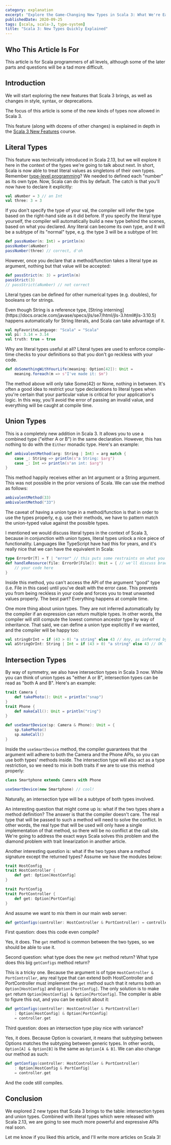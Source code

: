 ```yaml
---
category: explanation
excerpt: "Explore the Game-Changing New Types in Scala 3: What We're Eagerly Anticipating"
publishedDate: 2020-09-25
tags: [scala, scala-3, type-system]
title: "Scala 3: New Types Quickly Explained"
---
```



## Who This Article Is For

This article is for Scala programmers of all levels, although some of the later parts and questions will be a tad more difficult.

## Introduction

We will start exploring the new features that Scala 3 brings, as well as changes in style, syntax, or deprecations.

The focus of this article is some of the new kinds of types now allowed in Scala 3.

This feature (along with dozens of other changes) is explained in depth in the [Scala 3 New Features](/courses/scala-3-new-features) course.

## Literal Types

This feature was technically introduced in Scala 2.13, but we will explore it here in the context of the types we're going to talk about next. In short, Scala is now able to treat literal values as singletons of their own types. Remember [type-level programming](/articles/type-level-programming-in-scala-part-1-numbers-and-comparisons)? We needed to defined each "number" as its own type. Now, Scala can do this by default. The catch is that you'll now have to declare it explicitly:

```scala
val aNumber = 3 // an Int
val three: 3 = 3
```

If you don't specify the type of your val, the compiler will infer the type based on the right-hand side as it did before. If you specify the literal type yourself, the compiler will automatically build a new type behind the scenes, based on what you declared. Any literal can become its own type, and it will be a subtype of its "normal" type, e.g. the type 3 will be a subtype of Int:

```scala
def passNumber(n: Int) = println(n)
passNumber(aNumber)
passNumber(three) // correct, d'oh
```

However, once you declare that a method/function takes a literal type as argument, nothing but that value will be accepted:

```scala
def passStrict(n: 3) = println(n)
passStrict(3)
// passStrict(aNumber) // not correct
```

Literal types can be defined for other numerical types (e.g. doubles), for booleans or for strings.

<NoteAdmonition>
  Even though String is a reference type, [String
  interning](https://docs.oracle.com/javase/specs/jls/se7/html/jls-3.html#jls-3.10.5)
  happens automatically for String literals, and Scala can take advantage of it.
</NoteAdmonition>

```scala
val myFavoriteLanguage: "Scala" = "Scala"
val pi: 3.14 = 3.14
val truth: true = true
```

Why are literal types useful at all? Literal types are used to enforce compile-time checks to your definitions so that you don't go reckless with your code.

```scala
def doSomethingWithYourLife(meaning: Option[42]): Unit =
    meaning.foreach(m => s"I've made it: $m")
```

The method above will only take Some(42) or None, nothing in between. It's often a good idea to restrict your type declarations to literal types when you're certain that your particular value is critical for your application's logic. In this way, you'll avoid the error of passing an invalid value, and everything will be caught at compile time.

## Union Types

This is a completely new addition in Scala 3. It allows you to use a combined type ("either A or B") in the same declaration. However, this has nothing to do with the `Either` monadic type. Here's an example:

```scala
def ambivalentMethod(arg: String | Int) = arg match {
    case _: String => println(s"a String: $arg")
    case _: Int => println(s"an int: $arg")
}
```

This method happily receives either an Int argument or a String argument. This was not possible in the prior versions of Scala. We can use the method as follows:

```scala
ambivalentMethod(33)
ambivalentMethod("33")
```

The caveat of having a union type in a method/function is that in order to use the types properly, e.g. use their methods, we have to pattern match the union-typed value against the possible types.

I mentioned we would discuss literal types in the context of Scala 3, because in conjunction with union types, literal types unlock a nice piece of functionality. Languages like TypeScript have had this for years, and it's really nice that we can have the equivalent in Scala:

```scala
type ErrorOr[T] = T | "error" // this puts some restraints on what you can do with your values
def handleResource(file: ErrorOr[File]): Unit = { // we'll discuss braceless syntax in another article
    // your code here
}
```

Inside this method, you can't access the API of the argument "good" type (i.e. File in this case) until you've dealt with the error case. This prevents you from being reckless in your code and forces you to treat unwanted values properly. The best part? Everything happens at compile time.

One more thing about union types. They are not inferred automatically by the compiler if an expression can return multiple types. In other words, the compiler will still compute the lowest common ancestor type by way of inheritance. That said, we can define a union type explicitly if we wanted, and the compiler will be happy too:

```scala
val stringOrInt = if (43 > 0) "a string" else 43 // Any, as inferred by the compiler
val aStringOrInt: String | Int = if (43 > 0) "a string" else 43 // OK
```

## Intersection Types

By way of symmetry, we also have intersection types in Scala 3 now. While you can think of union types as "either A or B", intersection types can be read as "both A and B". Here's an example:

```scala
trait Camera {
    def takePhoto(): Unit = println("snap")
}
trait Phone {
    def makeCall(): Unit = println("ring")
}

def useSmartDevice(sp: Camera & Phone): Unit = {
    sp.takePhoto()
    sp.makeCall()
}
```

Inside the `useSmartDevice` method, the compiler guarantees that the argument will adhere to both the Camera and the Phone APIs, so you can use both types' methods inside. The intersection type will also act as a type restriction, so we need to mix in both traits if we are to use this method properly:

```scala
class Smartphone extends Camera with Phone

useSmartDevice(new Smartphone) // cool!
```

Naturally, an intersection type will be a subtype of both types involved.

An interesting question that might come up is: what if the two types share a method definition? The answer is that the compiler doesn't care. The real type that will be passed to such a method will need to solve the conflict. In other words, the real type that will be used will only have a single implementation of that method, so there will be no conflict at the call site. We're going to address the exact ways Scala solves this problem and the diamond problem with trait linearization in another article.

Another interesting question is: what if the two types share a method signature except the returned types? Assume we have the modules below:

```scala
trait HostConfig
trait HostController {
    def get: Option[HostConfig]
}

trait PortConfig
trait PortController {
    def get: Option[PortConfig]
}
```

And assume we want to mix them in our main web server:

```scala
def getConfigs(controller: HostController & PortController) = controller.get
```

First question: does this code even compile?

Yes, it does. The `get` method is common between the two types, so we should be able to use it.

Second question: what type does the new `get` method return? What type does this big `getConfigs` method return?

This is a tricky one. Because the argument is of type `HostController & PortController`, any real type that can extend both HostController and PortController must implement the `get` method such that it returns both an `Option[HostConfig]` and `Option[PortConfig]`. The only solution is to make `get` return `Option[HostConfig] & Option[PortConfig]`. The compiler is able to figure this out, and you can be explicit about it:

```scala
def getConfigs(controller: HostController & PortController)
    : Option[HostConfig] & Option[PortConfig]
    = controller.get
```

Third question: does an intersection type play nice with variance?

Yes, it does. Because Option is covariant, it means that subtyping between Options matches the subtyping between generic types. In other words, `Option[A] & Option[B]` is the same as `Option[A & B]`. We can also change our method as such:

```scala
def getConfigs(controller: HostController & PortController)
    : Option[HostConfig & PortConfig]
    = controller.get
```

And the code still compiles.

## Conclusion

We explored 2 new types that Scala 3 brings to the table: intersection types and union types. Combined with literal types which were released with Scala 2.13, we are going to see much more powerful and expressive APIs real soon.

Let me know if you liked this article, and I'll write more articles on Scala 3!
